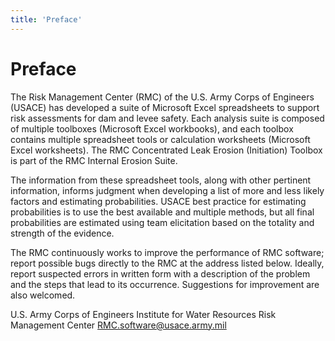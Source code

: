 ```yaml
---
title: 'Preface'
---
```



<NavContainer
  link="/toolboxes/internal-erosion-suite"
  linkTitle="Internal Erosion Suite"
  document="toolbox-technical-manuals/internal-erosion-suite/concentrated-leak-erosion-initiation"
/>

# Preface

The Risk Management Center (RMC) of the U.S. Army Corps of Engineers (USACE) has developed a suite of Microsoft Excel spreadsheets to support risk
assessments for dam and levee safety. Each analysis suite is composed of multiple toolboxes (Microsoft Excel workbooks), and each toolbox contains
multiple spreadsheet tools or calculation worksheets (Microsoft Excel worksheets). The RMC Concentrated Leak Erosion (Initiation) Toolbox is part of
the RMC Internal Erosion Suite.

The information from these spreadsheet tools, along with other pertinent information, informs judgment when developing a list of more and less likely
factors and estimating probabilities. USACE best practice for estimating probabilities is to use the best available and multiple methods, but all
final probabilities are estimated using team elicitation based on the totality and strength of the evidence.

The RMC continuously works to improve the performance of RMC software; report possible bugs directly to the RMC at the address listed below. Ideally,
report suspected errors in written form with a description of the problem and the steps that lead to its occurrence. Suggestions for improvement are
also welcomed.

U.S. Army Corps of Engineers
Institute for Water Resources
Risk Management Center
[RMC.software@usace.army.mil](mailto:RMC.software@usace.army.mil)

<CitationFootnote />
